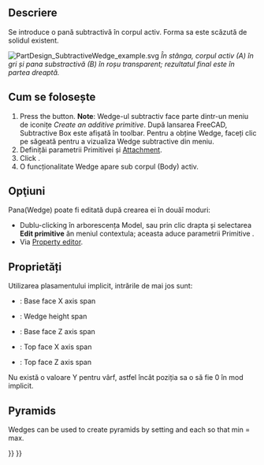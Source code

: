 <languages/>

{{Docnav
|[[PartDesign_SubtractivePrism|Subtractive prism]]
|[[PartDesign_Boolean|Boolean operation]]
|[[PartDesign_Workbench|PartDesign]]
|IconL=PartDesign_SubtractivePrism.svg
|IconR=PartDesign_Boolean.svg
|IconC=Workbench_PartDesign.svg
}}

<div class="mw-translate-fuzzy">
{{GuiCommand|Name=PartDesign SubtractiveWedge|Workbenches=[[PartDesign Workbench|PartDesign]]|MenuLocation=Part Design → Create a subtractive primitive → Subtractive Wedge|Shortcut=None|SeeAlso=[[PartDesign CompPrimitiveSubtractive]]}}
</div>

<span id="Description"></span>
==Descriere==

Se introduce o pană subtractivă în corpul activ. Forma sa este scăzută de solidul existent.

[[File:PartDesign_SubtractiveWedge_example.svg|none]]
''În stânga, corpul activ (A) în gri și pana  substractivă (B) în roșu transparent; rezultatul final este în partea dreaptă.''

<span id="Usage"></span>
<div class="mw-translate-fuzzy">
== Cum se folosește ==
</div>

<div class="mw-translate-fuzzy">
# Press the {{KEY|[[Image:PartDesign SubtractiveWedge.png|24px]] '''Subtractive Wedge'''}} button. '''Note''': Wedge-ul subtractiv face parte dintr-un meniu de iconițe ''Create an additive primitive''. După lansarea  FreeCAD, Subtractive Box este afișată în toolbar. Pentru a obține Wedge, faceți clic pe săgeată pentru a vizualiza Wedge subtractive din meniu.
# Definițăi parametrii Primitivei și [[Part_EditAttachment|Attachment]].
# Click {{KEY|OK}}.
# O funcționalitate Wedge apare sub corpul (Body) activ.
</div>

<span id="Options"></span>
== Opţiuni ==

<div class="mw-translate-fuzzy">
Pana(Wedge) poate fi editată după crearea ei în douăî moduri:
* Dublu-clicking în arborescența Model, sau prin clic drapta și selectarea '''Edit primitive''' ăn meniul contextula; aceasta aduce parametrii  Primitive .
* Via  [[Property editor]].
</div>

<span id="Properties"></span>
==Proprietăți==

Utilizarea plasamentului implicit, intrările de mai jos sunt:
*{{PropertyData|X min/max}} : Base face X axis span
*{{PropertyData|Y min/max}}: Wedge height span
*{{PropertyData|Z min/max}} : Base face Z axis span
*{{PropertyData|X2 min/max}} : Top face X axis span
*{{PropertyData|Z2 min/max}} : Top face Z axis span
Nu există o valoare Y pentru vârf, astfel încât poziția sa o să fie 0 în mod implicit.

==Pyramids==

Wedges can be used to create pyramids by setting {{PropertyData|X2 min/max}} and {{PropertyData|Z2 min/max}} each so that min = max.


{{Docnav
|[[PartDesign_SubtractivePrism|Subtractive prism]]
|[[PartDesign_Boolean|Boolean operation]]
|[[PartDesign_Workbench|PartDesign]]
|IconL=PartDesign_SubtractivePrism.svg
|IconR=PartDesign_Boolean.svg
|IconC=Workbench_PartDesign.svg
}}

{{PartDesign_Tools_navi{{#translation:}}}}
{{Userdocnavi{{#translation:}}}}